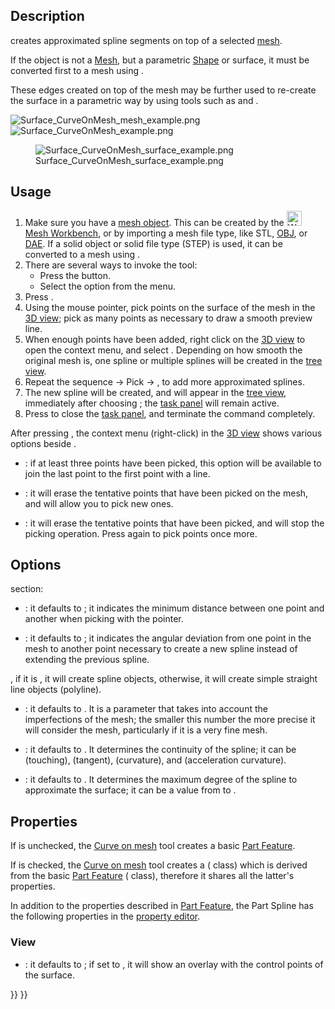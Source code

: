 <languages/>

{{Docnav
|[[Surface_ExtendFace|ExtendFace]]
|[[Surface_BlendCurve|BlendCurve]]
|[[Surface_Workbench|Surface]]
|IconL=Surface_ExtendFace.svg
|IconR=Surface_BlendCurve.svg
|IconC=Workbench_Surface.svg
}}

{{GuiCommand
|Name=Surface CurveOnMesh
|MenuLocation=Surface → Curve on Mesh...
|Workbenches=[[Surface_Workbench|Surface]]|
|Version=0.17
}}

==Description==

{{Button|[[File:Surface_CurveOnMesh.svg|16px]] [[Surface_CurveOnMesh|Surface CurveOnMesh]]}} creates approximated spline segments on top of a selected [[Mesh_Workbench|mesh]].

If the object is not a [[Mesh|Mesh]], but a parametric [[Shape|Shape]] or surface, it must be converted first to a mesh using {{Button|[[File:Mesh_FromPartShape.svg|16px]] [[Mesh_FromPartShape|Mesh FromPartShape]]}}.

These edges created on top of the mesh may be further used to re-create the surface in a parametric way by using tools such as {{Button|[[File:Surface_GeomFillSurface.svg|16px]] [[Surface_GeomFillSurface|GeomFillSurface]]}} and {{Button|[[File:Surface_Sections.svg|16px]] [[Surface_Sections|Sections]]}}.

[[File:Surface_CurveOnMesh_mesh_example.png]] [[File:Surface_CurveOnMesh_example.png]]

[[File:Surface_CurveOnMesh_surface_example.png]]

{{Caption|Above left: mesh object with selected points on the surface. Above right: splines created by picking several points on the mesh. Lower left: a parametric surface reconstructed from the approximated splines, using [[Surface_Sections|Surface Sections]].}}

==Usage==

# Make sure you have a [[Mesh|mesh object]]. This can be created by the [[File:Workbench_Mesh.svg|24px]] [[Mesh_Workbench|Mesh Workbench]], or by importing a mesh file type, like STL, [[Arch_OBJ|OBJ]], or [[Arch_DAE|DAE]]. If a solid object or solid file type (STEP) is used, it can be converted to a mesh using {{Button|[[File:Mesh_FromPartShape.svg|16px]] [[Mesh_FromPartShape|Mesh FromPartShape]]}}.
# There are several ways to invoke the tool:
#* Press the {{Button|[[File:Surface_CurveOnMesh.svg|16px]] [[Surface_CurveOnMesh|Curve on Mesh...]]}} button.
#* Select the {{MenuCommand|Surface → [[Image:Surface_CurveOnMesh.svg|16px]] Curve on Mesh...}} option from the menu.
# Press {{Button|Start}}.
# Using the mouse pointer, pick points on the surface of the mesh in the [[3D_view|3D view]]; pick as many points as necessary to draw a smooth preview line.
# When enough points have been added, right click on the [[3D_view|3D view]] to open the context menu, and select {{MenuCommand|Create}}. Depending on how smooth the original mesh is, one spline or multiple splines will be created in the [[tree_view|tree view]].
# Repeat the sequence {{Button|Start}} → Pick → {{MenuCommand|Create}}, to add more approximated splines.
# The new spline will be created, and will appear in the [[Tree_view|tree view]], immediately after choosing {{MenuCommand|Create}}; the [[Task_panel|task panel]] will remain active.
# Press {{Button|Close}} to close the [[Task_panel|task panel]], and terminate the command completely.

After pressing {{Button|Start}}, the context menu (right-click) in the [[3D_view|3D view]] shows various options beside {{MenuCommand|Create}}.
* {{MenuCommand|Close wire}}: if at least three points have been picked, this option will be available to join the last point to the first point with a line.
* {{MenuCommand|Clear}}: it will erase the tentative points that have been picked on the mesh, and will allow you to pick new ones.
* {{MenuCommand|Cancel}}: it will erase the tentative points that have been picked, and will stop the picking operation. Press {{Button|Start}} again to pick points once more.

==Options==

{{Emphasis|(Editor: this information must be verified)}}

{{MenuCommand|Wire}} section:
* {{MenuCommand|Snap tolerances to vertices}}: it defaults to {{Value|10 px}}; it indicates the minimum distance between one point and another when picking with the pointer.
* {{MenuCommand|Split threshold}}: it defaults to {{Value|45 deg}}; it indicates the angular deviation from one point in the mesh to another point necessary to create a new spline instead of extending the previous spline.

{{MenuCommand|Spline approximation}}, if it is {{CheckBox|TRUE|checked}}, it will create spline objects, otherwise, it will create simple straight line objects (polyline).
* {{MenuCommand|Tolerance to mesh}}: it defaults to {{Value|0.2}}. It is a parameter that takes into account the imperfections of the mesh; the smaller this number the more precise it will consider the mesh, particularly if it is a very fine mesh.
* {{MenuCommand|Continuity}}: it defaults to {{Value|C2}}. It determines the continuity of the spline; it can be {{Value|C0}} (touching), {{Value|C1}} (tangent), {{Value|C2}} (curvature), and {{Value|C3}} (acceleration curvature).
* {{MenuCommand|Maximum curve degree}}: it defaults to {{Value|5}}. It determines the maximum degree of the spline to approximate the surface; it can be a value from {{Value|1}} to {{Value|8}}.

==Properties==

If {{CheckBox|FALSE|Spline approximation}} is unchecked, the [[Surface_CurveOnMesh|Curve on mesh]] tool creates a basic [[Part_Feature|Part Feature]].

If {{CheckBox|TRUE|Spline approximation}} is checked, the [[Surface_CurveOnMesh|Curve on mesh]] tool creates a {{Button|[[File:Part_Spline.svg|16px]] [[Part_Spline|Part Spline]]}} ({{incode|Part::Spline}} class) which is derived from the basic [[Part_Feature|Part Feature]] ({{incode|Part::Feature}} class), therefore it shares all the latter's properties.

In addition to the properties described in [[Part_Feature|Part Feature]], the Part Spline has the following properties in the [[Property_editor|property editor]].

=== View ===

{{TitleProperty|Base}}

* {{PropertyView|Control Points|Bool}}: it defaults to {{FALSE}}; if set to {{TRUE}}, it will show an overlay with the control points of the surface.


{{Docnav
|[[Surface_ExtendFace|ExtendFace]]
|[[Surface_BlendCurve|BlendCurve]]
|[[Surface_Workbench|Surface]]
|IconL=Surface_ExtendFace.svg
|IconR=Surface_BlendCurve.svg
|IconC=Workbench_Surface.svg
}}

{{Surface Tools navi{{#translation:}}}}
{{Userdocnavi{{#translation:}}}}